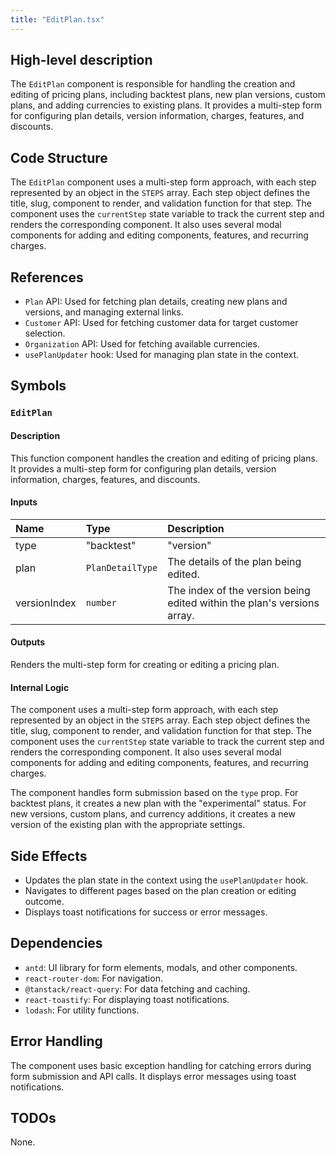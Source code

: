 ```yaml
---
title: "EditPlan.tsx"
---
```


## High-level description
The `EditPlan` component is responsible for handling the creation and editing of pricing plans, including backtest plans, new plan versions, custom plans, and adding currencies to existing plans. It provides a multi-step form for configuring plan details, version information, charges, features, and discounts.

## Code Structure
The `EditPlan` component uses a multi-step form approach, with each step represented by an object in the `STEPS` array. Each step object defines the title, slug, component to render, and validation function for that step. The component uses the `currentStep` state variable to track the current step and renders the corresponding component. It also uses several modal components for adding and editing components, features, and recurring charges.

## References
- `Plan` API: Used for fetching plan details, creating new plans and versions, and managing external links.
- `Customer` API: Used for fetching customer data for target customer selection.
- `Organization` API: Used for fetching available currencies.
- `usePlanUpdater` hook: Used for managing plan state in the context.

## Symbols

### `EditPlan`
#### Description
This function component handles the creation and editing of pricing plans. It provides a multi-step form for configuring plan details, version information, charges, features, and discounts.

#### Inputs
| Name | Type | Description |
|:-----|:-----|:------------|
| type | "backtest" | "version" | "custom" | "currency" |  Indicates the type of plan being created or edited. |
| plan | `PlanDetailType` | The details of the plan being edited. |
| versionIndex | `number` | The index of the version being edited within the plan's versions array. |

#### Outputs
Renders the multi-step form for creating or editing a pricing plan.

#### Internal Logic
The component uses a multi-step form approach, with each step represented by an object in the `STEPS` array. Each step object defines the title, slug, component to render, and validation function for that step. The component uses the `currentStep` state variable to track the current step and renders the corresponding component. It also uses several modal components for adding and editing components, features, and recurring charges.

The component handles form submission based on the `type` prop. For backtest plans, it creates a new plan with the "experimental" status. For new versions, custom plans, and currency additions, it creates a new version of the existing plan with the appropriate settings.

## Side Effects
- Updates the plan state in the context using the `usePlanUpdater` hook.
- Navigates to different pages based on the plan creation or editing outcome.
- Displays toast notifications for success or error messages.

## Dependencies
- `antd`: UI library for form elements, modals, and other components.
- `react-router-dom`: For navigation.
- `@tanstack/react-query`: For data fetching and caching.
- `react-toastify`: For displaying toast notifications.
- `lodash`: For utility functions.

## Error Handling
The component uses basic exception handling for catching errors during form submission and API calls. It displays error messages using toast notifications.

## TODOs
None.
